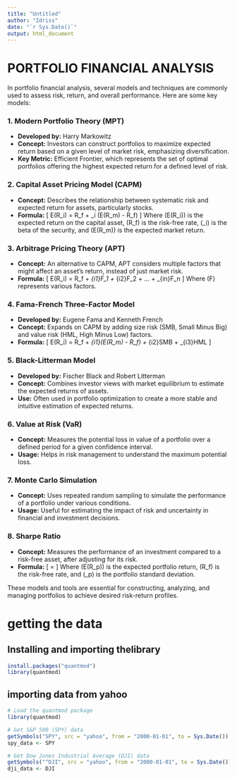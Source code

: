```yaml
---
title: "Untitled"
author: "Idriss"
date: "`r Sys.Date()`"
output: html_document
---
```


# PORTFOLIO FINANCIAL ANALYSIS

In portfolio financial analysis, several models and techniques are commonly used to assess risk, return, and overall performance. Here are some key models:

### 1. **Modern Portfolio Theory (MPT)**
- **Developed by:** Harry Markowitz
- **Concept:** Investors can construct portfolios to maximize expected return based on a given level of market risk, emphasizing diversification.
- **Key Metric:** Efficient Frontier, which represents the set of optimal portfolios offering the highest expected return for a defined level of risk.

### 2. **Capital Asset Pricing Model (CAPM)**
- **Concept:** Describes the relationship between systematic risk and expected return for assets, particularly stocks.
- **Formula:** 
  \[ E(R_i) = R_f + \beta_i (E(R_m) - R_f) \]
  Where \(E(R_i)\) is the expected return on the capital asset, \(R_f\) is the risk-free rate, \(\beta_i\) is the beta of the security, and \(E(R_m)\) is the expected market return.

### 3. **Arbitrage Pricing Theory (APT)**
- **Concept:** An alternative to CAPM, APT considers multiple factors that might affect an asset's return, instead of just market risk.
- **Formula:** 
  \[ E(R_i) = R_f + \beta_{i1}F_1 + \beta_{i2}F_2 + ... + \beta_{in}F_n \]
  Where \(F\) represents various factors.

### 4. **Fama-French Three-Factor Model**
- **Developed by:** Eugene Fama and Kenneth French
- **Concept:** Expands on CAPM by adding size risk (SMB, Small Minus Big) and value risk (HML, High Minus Low) factors.
- **Formula:**
  \[ E(R_i) = R_f + \beta_{i1}(E(R_m) - R_f) + \beta_{i2}SMB + \beta_{i3}HML \]

### 5. **Black-Litterman Model**
- **Developed by:** Fischer Black and Robert Litterman
- **Concept:** Combines investor views with market equilibrium to estimate the expected returns of assets.
- **Use:** Often used in portfolio optimization to create a more stable and intuitive estimation of expected returns.

### 6. **Value at Risk (VaR)**
- **Concept:** Measures the potential loss in value of a portfolio over a defined period for a given confidence interval.
- **Usage:** Helps in risk management to understand the maximum potential loss.

### 7. **Monte Carlo Simulation**
- **Concept:** Uses repeated random sampling to simulate the performance of a portfolio under various conditions.
- **Usage:** Useful for estimating the impact of risk and uncertainty in financial and investment decisions.

### 8. **Sharpe Ratio**
- **Concept:** Measures the performance of an investment compared to a risk-free asset, after adjusting for its risk.
- **Formula:** 
  \[ \text{Sharpe Ratio} = \frac{E(R_p) - R_f}{\sigma_p} \]
  Where \(E(R_p)\) is the expected portfolio return, \(R_f\) is the risk-free rate, and \(\sigma_p\) is the portfolio standard deviation.

These models and tools are essential for constructing, analyzing, and managing portfolios to achieve desired risk-return profiles.

# getting the data

## Installing and importing thelibrary
```r
install.packages("quantmod")
library(quantmod)
```


## importing data from yahoo

```r
# Load the quantmod package
library(quantmod)

# Get S&P 500 (SPY) data
getSymbols("SPY", src = "yahoo", from = "2000-01-01", to = Sys.Date())
spy_data <- SPY

# Get Dow Jones Industrial Average (DJI) data
getSymbols("^DJI", src = "yahoo", from = "2000-01-01", to = Sys.Date())
dji_data <- DJI

```

